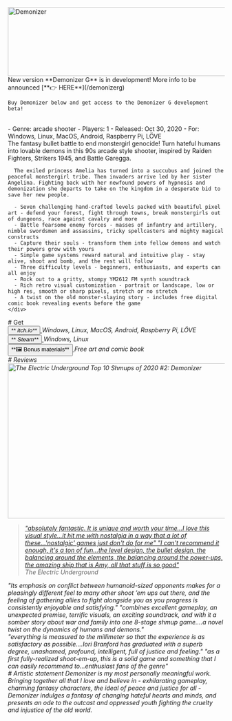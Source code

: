 



<section>
  <img
    class="logo"
    srcset={Logo}
    alt="Demonizer"
    width="640"
    height="160"
    style={{display: 'block', marginLeft: 'auto', marginRight: 'auto'}}
  />
  <br/>
  <div style={{textAlign: 'center'}}>
    New version **Demonizer G** is in development! More info to be announced [**👉️ HERE**](/demonizerg)

    Buy Demonizer below and get access to the Demonizer G development beta!
  </div>
  <br/>
  <div class='grid'>
    <div>
      <Gallery id='media' items={GalleryItems} showActive={true} aspectRatio='16/9' />
      <article>
        - Genre: arcade shooter
        - Players: 1
        - Released: Oct 30, 2020
        - For: Windows, Linux, MacOS, Android, Raspberry Pi, LÖVE
      </article>
    </div>
    <div>
      The fantasy bullet battle to end monstergirl genocide! Turn hateful humans into lovable demons in this 90s arcade style shooter, inspired by Raiden Fighters, Strikers 1945, and Battle Garegga.

      The exiled princess Amelia has turned into a succubus and joined the peaceful monstergirl tribe. Then invaders arrive led by her sister Angelina. Fighting back with her newfound powers of hypnosis and demonization she departs to take on the kingdom in a desperate bid to save her new people.

      - Seven challenging hand-crafted levels packed with beautiful pixel art - defend your forest, fight through towns, break monstergirls out of dungeons, race against cavalry and more
      - Battle fearsome enemy forces - masses of infantry and artillery, nimble swordsmen and assassins, tricky spellcasters and mighty magical constructs
      - Capture their souls - transform them into fellow demons and watch their powers grow with yours
      - Simple game systems reward natural and intuitive play - stay alive, shoot and bomb, and the rest will follow
      - Three difficulty levels - beginners, enthusiasts, and experts can all enjoy
      - Rock out to a gritty, stompy YM2612 FM synth soundtrack
      - Rich retro visual customization - portrait or landscape, low or high res, smooth or sharp pixels, stretch or no stretch
      - A twist on the old monster-slaying story - includes free digital comic book revealing events before the game
    </div>
  </div>
</section>
<section>
  # Get
  <div class='grid'>
    <div>
      <a target='__blank' href='https://ioribranford.itch.io/demonizer'>
        <button>**<i class='fa-brands fa-itch-io'/> itch.io**</button>
      </a>
      <ItchGamePrice author='ioribranford' game='demonizer' defaultPrice='$12.00'/>
      Windows, Linux, MacOS, Android, Raspberry Pi, LÖVE
    </div>
    <div>
      <a target='__blank' href='https://store.steampowered.com/app/1091390/Demonizer'>
        <button>**<i class='fa-brands fa-steam'/> Steam**</button>
      </a>
      <SteamGamePrice appId='1091390' defaultPrice='$11.99'/>
      Windows, Linux
    </div>
    <div>
      <a href='/demonizer/bonus'>
        <button class='secondary'>**🖼 Bonus materials**</button>
      </a>
      Free art and comic book
    </div>
  </div>
</section>
<section>
  # Reviews
  <div class='grid'>
    <ReviewQuote source='The Electric Underground Top 10 Shmups of 2020' href='https://youtu.be/ARlyXXCQER0&t=891'>
      <img srcset={Top10_2020} alt='The Electric Underground Top 10 Shmups of 2020 #2: Demonizer'
        width='640' height='360'
        sizes='(max-width: 575px) 360px, 640px'
        />
    </ReviewQuote>
    <blockquote>
      <a target='__blank' href="https://www.youtube.com/watch?v=F_kMbAAn8X8">
        "absolutely fantastic. It is unique and worth your time...I love this visual style...it hit me with nostalgia in a way that a lot of these...'nostalgic' games just don't do for me"
      </a>
      <a  target='__blank' href='https://youtu.be/R7rHL_ZnVBw'>
        "I can't recommend it enough, it's a ton of fun...the level design, the bullet design, the balancing around the elements, the balancing around the power-ups, the amazing ship that is Amy, all that stuff is so good"
      </a>
      <footer>
        <cite>The Electric Underground</cite>
      </footer>
    </blockquote>
  </div>
  <div class='grid'>
    <ReviewQuote source='Rice Digital' href='https://ricedigital.co.uk/blissful-death-demonizer/'>
      "Its emphasis on conflict between humanoid-sized opponents makes for a pleasingly different feel to many other shoot ’em ups out there, and the feeling of gathering allies to fight alongside you as you progress is consistently enjoyable and satisfying."
    </ReviewQuote>
    <ReviewQuote source='Indie Hive' href='https://indie-hive.com/demonizer/'>
      "combines excellent gameplay, an unexpected premise, terrific visuals, an exciting soundtrack, and with it a somber story about war and family into one 8-stage shmup game....a novel twist on the dynamics of humans and demons."
    </ReviewQuote>
  </div>
  <div class='grid'>
    <ReviewQuote source='Isla de Monos' href='https://islademonos.com/analisis/demonizer-el-odio-al-diferente/'>
      "everything is measured to the millimeter so that the experience is as satisfactory as possible....Iori Branford has graduated with a superb degree, unashamed, profound, intelligent, full of justice and feeling."
    </ReviewQuote>
    <ReviewQuote source='RFGeneration' href='http://rfgeneration.com/podcasts/shmupclub/?name=2021-04-16_stcc_episode_033_demonizer.mp3'>
      "as a first fully-realized shoot-em-up, this is a solid game and something that I can easily recommend to...enthusiast fans of the genre"
    </ReviewQuote>
  </div>
</section>
<section>
  # Artistic statement
  Demonizer is my most personally meaningful work. Bringing together all that I love and believe in - exhilarating gameplay, charming fantasy characters, the ideal of peace and justice for all - Demonizer indulges a fantasy of changing hateful hearts and minds, and presents an ode to the outcast and oppressed youth fighting the cruelty and injustice of the old world.
</section>
